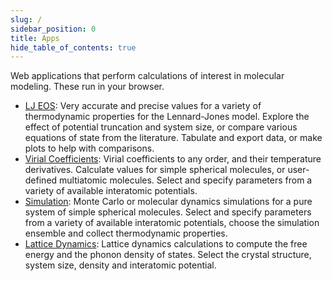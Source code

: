 ```yaml
---
slug: /
sidebar_position: 0
title: Apps
hide_table_of_contents: true
---
```


Web applications that perform calculations of interest in molecular modeling. These run in your browser.

- [LJ EOS](pathname:///apps/LJ_EOS): Very accurate and precise values for a variety of thermodynamic properties for the Lennard-Jones model. Explore the effect of potential truncation and system size, or compare various equations of state from the literature. Tabulate and export data, or make plots to help with comparisons.
- [Virial Coefficients](pathname:///apps/virial): Virial coefficients to any order, and their temperature derivatives. Calculate values for simple spherical molecules, or user-defined multiatomic molecules. Select and specify parameters from a variety of available interatomic potentials.
- [Simulation](pathname:///apps/simulation): Monte Carlo or molecular dynamics simulations for a pure system of simple spherical molecules. Select and specify parameters from a variety of available interatomic potentials, choose the simulation ensemble and collect thermodynamic properties.
- [Lattice Dynamics](pathname:///apps/lattice_dynamics): Lattice dynamics calculations to compute the free energy and the phonon density of states.  Select the crystal structure, system size, density and interatomic potential.
